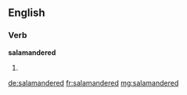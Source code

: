 ==English==

===Verb===
'''salamandered'''

# {{past of|salamander}}

[[de:salamandered]]
[[fr:salamandered]]
[[mg:salamandered]]